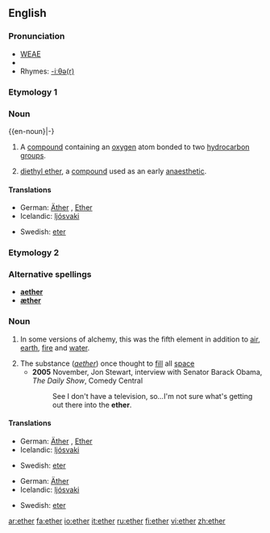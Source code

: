 {{see|Ether}}

==English==

===Pronunciation===
*[[WEAE]] {{IPA|/ˈiː.θɚ/}}
*{{audio|en-us-ether.ogg|Audio (US)}}
*Rhymes: [[Rhymes:English:-iːθə(r)|-iːθə(r)]]

===Etymology 1===

===Noun===
{{en-noun}|-}

# {{organic compound}} A [[compound]] containing an [[oxygen]] atom bonded to two [[hydrocarbon]] [[group]]s.
# {{organic compound}} [[diethyl ether]], a [[compound]] used as an early [[anaesthetic]].

====Translations====
{{trans-top|chemical compound}}
*German: [[Äther]] {{m}}, [[Ether]] {{m}}
*Icelandic: [[ljósvaki]] {{m}}
{{trans-mid}}
*Swedish: [[eter]] {{c}}
{{trans-bottom}}

===Etymology 2===

===Alternative spellings===
*'''[[aether]]''' {{italbrac|former British spelling}}
*'''[[æther]]''' {{italbrac|former British spelling}}

===Noun===
{{wikipedia}}
{{en-noun|-}}

#{{alchemy}} In some versions of alchemy, this was the fifth element in addition to [[air]], [[earth]], [[fire]] and [[water]].
#The substance (''[[aether]]'') once thought to [[fill]] all [[space]]
#*'''2005''' November, Jon Stewart, interview with Senator Barack Obama, ''The Daily Show'', Comedy Central
#*:See I don't have a television, so''...''I'm not sure what's getting out there into the '''ether'''.

====Translations====
{{trans-top|fifth element of alchemy}}
*German: [[Äther]] {{m}}, [[Ether]] {{m}}
*Icelandic: [[ljósvaki]] {{m}}
{{trans-mid}}
*Swedish: [[eter]] {{c}}
{{trans-bottom}}

{{trans-top|space filling substance}}
*German: [[Äther]] {{m}}
*Icelandic: [[ljósvaki]] {{m}}
{{trans-mid}}
*Swedish: [[eter]] {{c}}
{{trans-bottom}}

[[ar:ether]]
[[fa:ether]]
[[io:ether]]
[[it:ether]]
[[ru:ether]]
[[fi:ether]]
[[vi:ether]]
[[zh:ether]]